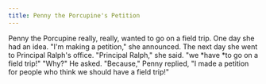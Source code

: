```yaml
---
title: Penny the Porcupine's Petition
---
```


Penny the Porcupine really, really, wanted to go on a field trip. One day she had an idea. "I'm making a petition," she announced. The next day she went to Principal Ralph's office. "Principal Ralph," she said. "we *have *to go on a field trip!" "Why?" He asked. "Because," Penny replied, "I made a petition for people who think we should have a field trip!" 
